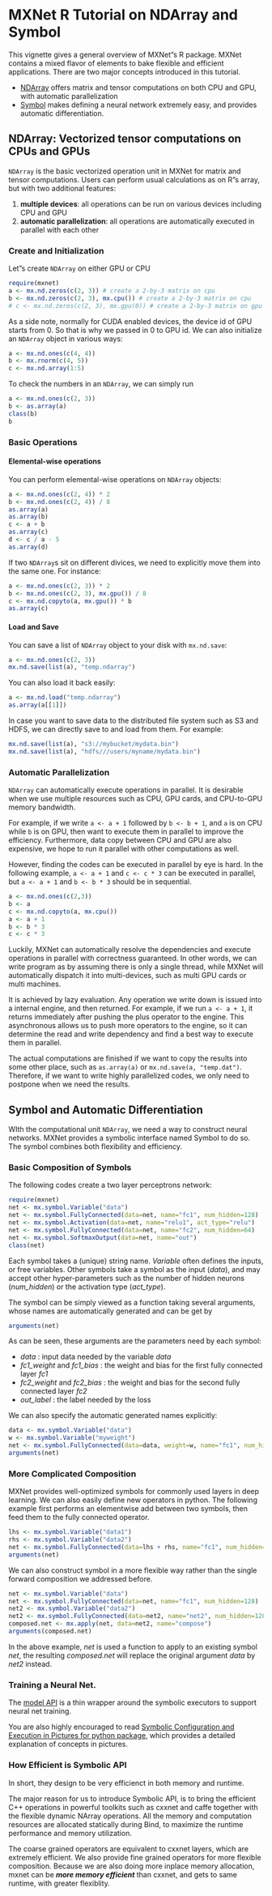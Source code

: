 MXNet R Tutorial on NDArray and Symbol
======================================

This vignette gives a general overview of MXNet"s R package.  MXNet contains a
mixed flavor of elements to bake flexible and efficient
applications. There are two major concepts introduced in this tutorial.

* [NDArray](#ndarray-numpy-style-tensor-computations-on-cpus-and-gpus)
  offers matrix and tensor computations on both CPU and GPU, with automatic
  parallelization
* [Symbol](#symbol-and-automatic-differentiation) makes defining a neural
  network extremely easy, and provides automatic differentiation.

## NDArray: Vectorized tensor computations on CPUs and GPUs

`NDArray` is the basic vectorized operation unit in MXNet for matrix and tensor computations.
Users can perform usual calculations as on R"s array, but with two additional features:

1.  **multiple devices**: all operations can be run on various devices including
CPU and GPU
2. **automatic parallelization**: all operations are automatically executed in
   parallel with each other

### Create and Initialization

Let"s create `NDArray` on either GPU or CPU

```r
require(mxnet)
a <- mx.nd.zeros(c(2, 3)) # create a 2-by-3 matrix on cpu
b <- mx.nd.zeros(c(2, 3), mx.cpu()) # create a 2-by-3 matrix on cpu
# c <- mx.nd.zeros(c(2, 3), mx.gpu(0)) # create a 2-by-3 matrix on gpu 0, if you have CUA enabled.
```

As a side note, normally for CUDA enabled devices, the device id of GPU starts from 0.
So that is why we passed in 0 to GPU id. We can also initialize an `NDArray` object in various ways:

```r
a <- mx.nd.ones(c(4, 4))
b <- mx.rnorm(c(4, 5))
c <- mx.nd.array(1:5)
```

To check the numbers in an `NDArray`, we can simply run

```r
a <- mx.nd.ones(c(2, 3))
b <- as.array(a)
class(b)
b
```

### Basic Operations

#### Elemental-wise operations

You can perform elemental-wise operations on `NDArray` objects:

```r
a <- mx.nd.ones(c(2, 4)) * 2
b <- mx.nd.ones(c(2, 4)) / 8
as.array(a)
as.array(b)
c <- a + b
as.array(c)
d <- c / a - 5
as.array(d)
```

If two `NDArray`s sit on different divices, we need to explicitly move them
into the same one. For instance:

```r
a <- mx.nd.ones(c(2, 3)) * 2
b <- mx.nd.ones(c(2, 3), mx.gpu()) / 8
c <- mx.nd.copyto(a, mx.gpu()) * b
as.array(c)
```

#### Load and Save

You can save a list of `NDArray` object to your disk with `mx.nd.save`:

```r
a <- mx.nd.ones(c(2, 3))
mx.nd.save(list(a), "temp.ndarray")
```

You can also load it back easily:

```r
a <- mx.nd.load("temp.ndarray")
as.array(a[[1]])
```

In case you want to save data to the distributed file system such as S3 and HDFS,
we can directly save to and load from them. For example:

```r
mx.nd.save(list(a), "s3://mybucket/mydata.bin")
mx.nd.save(list(a), "hdfs///users/myname/mydata.bin")
```

### Automatic Parallelization

`NDArray` can automatically execute operations in parallel. It is desirable when we
use multiple resources such as CPU, GPU cards, and CPU-to-GPU memory bandwidth.

For example, if we write `a <- a + 1` followed by `b <- b + 1`, and `a` is on CPU while
`b` is on GPU, then want to execute them in parallel to improve the
efficiency. Furthermore, data copy between CPU and GPU are also expensive, we
hope to run it parallel with other computations as well.

However, finding the codes can be executed in parallel by eye is hard. In the
following example, `a <- a + 1` and `c <- c * 3` can be executed in parallel, but `a <- a + 1` and
`b <- b * 3` should be in sequential.

```r
a <- mx.nd.ones(c(2,3))
b <- a
c <- mx.nd.copyto(a, mx.cpu())
a <- a + 1
b <- b * 3
c <- c * 3
```

Luckily, MXNet can automatically resolve the dependencies and
execute operations in parallel with correctness guaranteed. In other words, we
can write program as by assuming there is only a single thread, while MXNet will
automatically dispatch it into multi-devices, such as multi GPU cards or multi
machines.

It is achieved by lazy evaluation. Any operation we write down is issued into a
internal engine, and then returned. For example, if we run `a <- a + 1`, it
returns immediately after pushing the plus operator to the engine. This
asynchronous allows us to push more operators to the engine, so it can determine
the read and write dependency and find a best way to execute them in
parallel.

The actual computations are finished if we want to copy the results into some
other place, such as `as.array(a)` or `mx.nd.save(a, "temp.dat")`. Therefore, if we
want to write highly parallelized codes, we only need to postpone when we need
the results.

## Symbol and Automatic Differentiation

WIth the computational unit `NDArray`, we need a way to construct neural networks. MXNet provides a symbolic interface named Symbol to do so. The symbol combines both flexibility and efficiency.

### Basic Composition of Symbols

The following codes create a two layer perceptrons network:

```r
require(mxnet)
net <- mx.symbol.Variable("data")
net <- mx.symbol.FullyConnected(data=net, name="fc1", num_hidden=128)
net <- mx.symbol.Activation(data=net, name="relu1", act_type="relu")
net <- mx.symbol.FullyConnected(data=net, name="fc2", num_hidden=64)
net <- mx.symbol.SoftmaxOutput(data=net, name="out")
class(net)
```

Each symbol takes a (unique) string name. *Variable* often defines the inputs,
or free variables. Other symbols take a symbol as the input (*data*),
and may accept other hyper-parameters such as the number of hidden neurons (*num_hidden*)
or the activation type (*act_type*).

The symbol can be simply viewed as a function taking several arguments, whose
names are automatically generated and can be get by

```r
arguments(net)
```

As can be seen, these arguments are the parameters need by each symbol:

- *data* : input data needed by the variable *data*
- *fc1_weight* and *fc1_bias* : the weight and bias for the first fully connected layer *fc1*
- *fc2_weight* and *fc2_bias* : the weight and bias for the second fully connected layer *fc2*
- *out_label* : the label needed by the loss

We can also specify the automatic generated names explicitly:

```r
data <- mx.symbol.Variable("data")
w <- mx.symbol.Variable("myweight")
net <- mx.symbol.FullyConnected(data=data, weight=w, name="fc1", num_hidden=128)
arguments(net)
```

### More Complicated Composition

MXNet provides well-optimized symbols for
commonly used layers in deep learning. We can also easily define new operators
in python.  The following example first performs an elementwise add between two
symbols, then feed them to the fully connected operator.

```r
lhs <- mx.symbol.Variable("data1")
rhs <- mx.symbol.Variable("data2")
net <- mx.symbol.FullyConnected(data=lhs + rhs, name="fc1", num_hidden=128)
arguments(net)
```

We can also construct symbol in a more flexible way rather than the single
forward composition we addressed before.

```r
net <- mx.symbol.Variable("data")
net <- mx.symbol.FullyConnected(data=net, name="fc1", num_hidden=128)
net2 <- mx.symbol.Variable("data2")
net2 <- mx.symbol.FullyConnected(data=net2, name="net2", num_hidden=128)
composed.net <- mx.apply(net, data=net2, name="compose")
arguments(composed.net)
```

In the above example, *net* is used a function to apply to an existing symbol
*net*, the resulting *composed.net* will replace the original argument *data* by
*net2* instead.

### Training a Neural Net.

The [model API](../../R-package/R/model.R) is a thin wrapper around the symbolic executors to support neural net training.

You are also highly encouraged to read [Symbolic Configuration and Execution in Pictures for python package](../python/symbol_in_pictures.md),
which provides a detailed explanation of concepts in pictures.

### How Efficient is Symbolic API

In short, they design to be very efficienct in both memory and runtime.

The major reason for us to introduce Symbolic API, is to bring the efficient C++
operations in powerful toolkits such as cxxnet and caffe together with the
flexible dynamic NArray operations. All the memory and computation resources are
allocated statically during Bind, to maximize the runtime performance and memory
utilization.

The coarse grained operators are equivalent to cxxnet layers, which are
extremely efficient.  We also provide fine grained operators for more flexible
composition. Because we are also doing more inplace memory allocation, mxnet can
be ***more memory efficient*** than cxxnet, and gets to same runtime, with
greater flexiblity.
